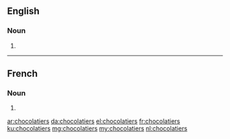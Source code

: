 ==English==

===Noun===
{{head|en|noun plural form}}

# {{plural of|chocolatier|lang=en}}

----

==French==

===Noun===
{{head|fr|noun plural form|g=m}}

# {{plural of|chocolatier|lang=fr}}

[[ar:chocolatiers]]
[[da:chocolatiers]]
[[el:chocolatiers]]
[[fr:chocolatiers]]
[[ku:chocolatiers]]
[[mg:chocolatiers]]
[[my:chocolatiers]]
[[nl:chocolatiers]]